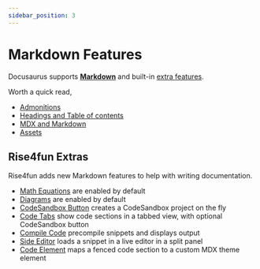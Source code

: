 ```yaml
---
sidebar_position: 3
---
```


# Markdown Features

Docusaurus supports **[Markdown](https://daringfireball.net/projects/markdown/syntax)** and
built-in [extra features](./docusaurus-extras).

Worth a quick read,

-   [Admonitions](https://docusaurus.io/docs/markdown-features/admonitions)
-   [Headings and Table of contents](https://docusaurus.io/docs/markdown-features/toc)
-   [MDX and Markdown](https://docusaurus.io/docs/markdown-features/react)
-   [Assets](https://docusaurus.io/docs/markdown-features/assets)

## Rise4fun Extras

Rise4fun adds new Markdown features to help with writing documentation.

-   [Math Equations](/docs/markdown-features/math-equations) are enabled by default
-   [Diagrams](/docs/markdown-features/diagrams) are enabled by default
-   [CodeSandbox Button](/docs/markdown-features/codesandbox-button) creates a CodeSandbox project on the fly
-   [Code Tabs](/docs/markdown-features/code-tabs) show code sections in a tabbed view, with optional CodeSandbox button
-   [Compile Code](/docs/markdown-features/compile-code) precompile snippets and displays output
-   [Side Editor](/docs/markdown-features/side-editor) loads a snippet in a live editor in a split panel
-   [Code Element](/docs/markdown-features/code-element) maps a fenced code section to a custom MDX theme element
